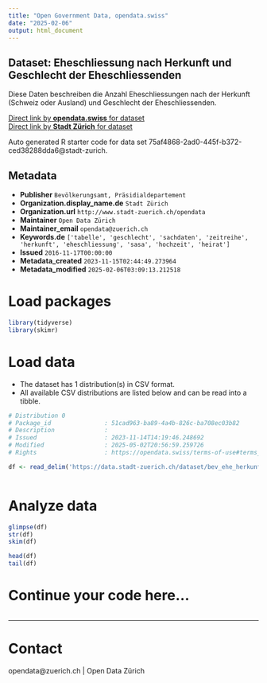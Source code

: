 ```yaml
---
title: "Open Government Data, opendata.swiss"
date: "2025-02-06"
output: html_document
---
```


## Dataset: Eheschliessung nach Herkunft und Geschlecht der Eheschliessenden

Diese Daten beschreiben die Anzahl Eheschliessungen nach der Herkunft (Schweiz oder Ausland) und Geschlecht der Eheschliessenden.

[Direct link by **opendata.swiss** for dataset](https://opendata.swiss/de/dataset/eheschliessung-nach-herkunft-und-geschlecht-der-eheschliessenden-seit-19931)<br>
[Direct link by **Stadt Zürich** for dataset](https://data.stadt-zuerich.ch/dataset/bev_ehe_herkunft_geschlecht_od3301)

Auto generated R starter code for data set 75af4868-2ad0-445f-b372-ced38288dda6@stadt-zurich.

## Metadata

- **Publisher** `Bevölkerungsamt, Präsidialdepartement`
- **Organization.display_name.de** `Stadt Zürich`
- **Organization.url** `http://www.stadt-zuerich.ch/opendata`
- **Maintainer** `Open Data Zürich`
- **Maintainer_email** `opendata@zuerich.ch`
- **Keywords.de** `['tabelle', 'geschlecht', 'sachdaten', 'zeitreihe', 'herkunft', 'eheschliessung', 'sasa', 'hochzeit', 'heirat']`
- **Issued** `2016-11-17T00:00:00`
- **Metadata_created** `2023-11-15T02:44:49.273964`
- **Metadata_modified** `2025-02-06T03:09:13.212518`


# Load packages

```r

library(tidyverse)
library(skimr)

```

# Load data

-   The dataset has 1 distribution(s) in CSV format.
-   All available CSV distributions are listed below and can be read into a tibble.

```r

# Distribution 0
# Package_id               : 51cad963-ba89-4a4b-826c-ba708ec03b82
# Description              : 
# Issued                   : 2023-11-14T14:19:46.248692
# Modified                 : 2025-05-02T20:56:59.259726
# Rights                   : https://opendata.swiss/terms-of-use#terms_open

df <- read_delim('https://data.stadt-zuerich.ch/dataset/bev_ehe_herkunft_geschlecht_od3301/download/BEV330OD3301.csv')



```

# Analyze data

```r

glimpse(df)
str(df)
skim(df)

head(df)
tail(df)

```

# Continue your code here...

```r

```

------------------------------------------------------------------------

# Contact

opendata@zuerich.ch | Open Data Zürich
